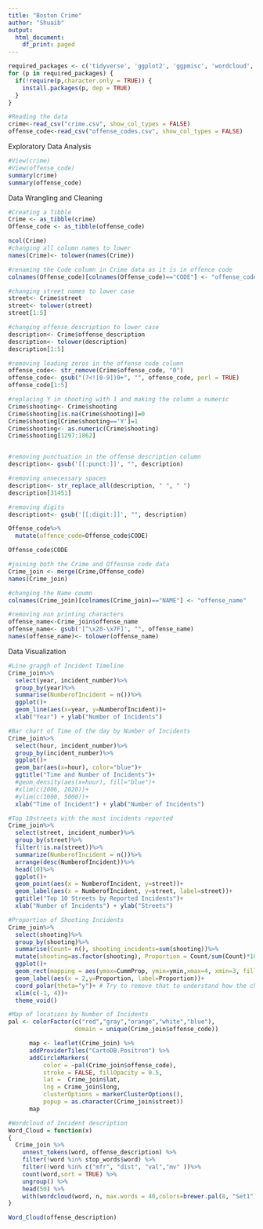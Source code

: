 ```yaml
---
title: "Boston Crime"
author: "Shuaib"
output:
  html_document:
    df_print: paged
---
```


```r
required_packages <- c('tidyverse', 'ggplot2', 'ggpmisc', 'wordcloud', 'tidytext', 'leaflet')
for (p in required_packages) {
  if(!require(p,character.only = TRUE)) {
    install.packages(p, dep = TRUE)
  }
}

```


```r
#Reading the data 
crime<-read_csv("crime.csv", show_col_types = FALSE)
offense_code<-read_csv("offense_codes.csv", show_col_types = FALSE)

```


Exploratory Data Analysis
```r
#View(crime)
#View(offense_code)
summary(crime)
summary(offense_code)

```


Data Wrangling and Cleaning
```r
#Creating a Tibble
Crime <- as_tibble(crime)
Offense_code <- as_tibble(offense_code)

```


```r
ncol(Crime)
#changing all column names to lower
names(Crime)<- tolower(names(Crime))

#renaming the Code column in Crime data as it is in offence code
colnames(Offense_code)[colnames(Offense_code)=="CODE"] <- "offense_code"

#changing street names to lower case
street<- Crime$street
street<- tolower(street)
street[1:5]

#changing offense description to lower case
description<- Crime$offense_description
description<- tolower(description)
description[1:5]

#removing leading zeros in the offense code column
offense_code<- str_remove(Crime$offense_code, "0")
offense_code<- gsub("(?<![0-9])0+", "", offense_code, perl = TRUE)
offense_code[1:5]

#replacing Y in shooting with 1 and making the column a numeric
Crime$shooting<- Crime$shooting
Crime$shooting[is.na(Crime$shooting)]=0
Crime$shooting[Crime$shooting=='Y']=1
Crime$shooting<- as.numeric(Crime$shooting)
Crime$shooting[1297:1862]


#removing punctuation in the offense description column
description<- gsub('[[:punct:]]', "", description)

#removing unnecessary spaces
description<- str_replace_all(description, " ", " ")
description[31451]

#removing digits
descriptiont<- gsub('[[:digit:]]', "", description)
```


```r
Offense_code%>%
  mutate(offence_code=Offense_code$CODE)

Offense_code$CODE
```


```r
#joining both the Crime and Offesnse code data
Crime_join <- merge(Crime,Offense_code)
names(Crime_join)
```


```r
#changing the Name coumn
colnames(Crime_join)[colnames(Crime_join)=="NAME"] <- "offense_name"
```


```r
#removing non printing characters 
offense_name<-Crime_join$offense_name
offense_name<- gsub('[^\x20-\x7F]', "", offense_name)
names(offense_name)<- tolower(offense_name)

```


Data Visualization
```r
#Line grapgh of Incident Timeline
Crime_join%>%
  select(year, incident_number)%>%
  group_by(year)%>%
  summarise(NumberofIncident = n())%>%
  ggplot()+
  geom_line(aes(x=year, y=NumberofIncident))+
  xlab("Year") + ylab("Number of Incidents")
```


```r
#Bar chart of Time of the day by Number of Incidents
Crime_join%>%
  select(hour, incident_number)%>%
  group_by(incident_number)%>%
  ggplot()+
  geom_bar(aes(x=hour), color="blue")+
  ggtitle("Time and Number of Incidents")+
  #geom_density(aes(x=hour), fill="blue")+
  #xlim(c(2006, 2020))+ 
  #ylim(c(1000, 5000))+
  xlab("Time of Incident") + ylab("Number of Incidents")
```


```r
#Top 10streets with the most incidents reported
Crime_join%>%
  select(street, incident_number)%>%
  group_by(street)%>%
  filter(!is.na(street))%>%
  summarize(NumberofIncident = n())%>%
  arrange(desc(NumberofIncident))%>%
  head(10)%>%
  ggplot()+
  geom_point(aes(x = NumberofIncident, y=street))+
  geom_label(aes(x = NumberofIncident, y=street, label=street))+
  ggtitle("Top 10 Streets by Reported Incidents")+
  xlab("Number of Incidents") + ylab("Streets")
```


```r
#Proportion of Shooting Incidents
Crime_join%>%
  select(shooting)%>%
  group_by(shooting)%>%
  summarise(Count= n(), shooting_incidents=sum(shooting))%>%
  mutate(shooting=as.factor(shooting), Proportion = Count/sum(Count)*100, CummProp = cumsum(Proportion),ymin = c(0, head(CummProp, n=-1))) %>%
  ggplot()+
  geom_rect(mapping = aes(ymax=CummProp, ymin=ymin,xmax=4, xmin=3, fill=shooting))+
  geom_label(aes(x = 2,y=Proportion, label=Proportion))+
  coord_polar(theta="y")+ # Try to remove that to understand how the chart is built initially
  xlim(c(-1, 4))+
  theme_void() 

```


```r
#Map of locations by Number of Incidents
pal <- colorFactor(c("red","gray","orange","white","blue"),
                   domain = unique(Crime_join$offense_code))

      map <- leaflet(Crime_join) %>%
      addProviderTiles("CartoDB.Positron") %>%
      addCircleMarkers(
          color = ~pal(Crime_join$offense_code),
          stroke = FALSE, fillOpacity = 0.5,
          lat =  Crime_join$lat,
          lng = Crime_join$long,
          clusterOptions = markerClusterOptions(),
          popup = as.character(Crime_join$street))
      map
```


```r
#Wordcloud of Incident description
Word_Cloud = function(x)
{
  Crime_join %>%
    unnest_tokens(word, offense_description) %>%
    filter(!word %in% stop_words$word) %>%
    filter(!word %in% c("mfr", "dist", "val","mv" ))%>%
    count(word,sort = TRUE) %>%
    ungroup() %>%
    head(50) %>%
    with(wordcloud(word, n, max.words = 40,colors=brewer.pal(8, "Set1")))
}

Word_Cloud(offense_description)
```